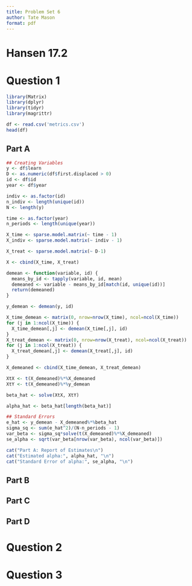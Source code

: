 ```yaml
---
title: Problem Set 6
author: Tate Mason
format: pdf
---
```


# Hansen 17.2

# Question 1

```r
library(Matrix)
library(dplyr)
library(tidyr)
library(magrittr)

df <- read.csv('metrics.csv')
head(df)
```

## Part A

```r
## Creating Variables
y <- df$learn
D <- as.numeric(df$first.displaced > 0)
id <- df$id
year <- df$year

indiv <- as.factor(id)
n_indiv <- length(unique(id))
N <- length(y)

time <- as.factor(year)
n_periods <- length(unique(year))

X_time <- sparse.model.matrix(~ time - 1)
X_indiv <- sparse.model.matrix(~ indiv - 1)

X_treat <- sparse.model.matrix(~ D-1)

X <- cbind(X_time, X_treat)

demean <- function(variable, id) {
  means_by_id <- tapply(variable, id, mean)
  demeaned <- variable - means_by_id[match(id, unique(id))]
  return(demeaned)
}

y_demean <- demean(y, id)

X_time_demean <- matrix(0, nrow=nrow(X_time), ncol=ncol(X_time))
for (j in 1:ncol(X_time)) {
  X_time_demean[,j] <- demean(X_time[,j], id)
}
X_treat_demean <- matrix(0, nrow=nrow(X_treat), ncol=ncol(X_treat))
for (j in 1:ncol(X_treat)) {
  X_treat_demean[,j] <- demean(X_treat[,j], id)
}

X_demeaned <- cbind(X_time_demean, X_treat_demean)

XtX <- t(X_demeaned)%*%X_demeaned
XtY <- t(X_demeaned)%*%y_demean

beta_hat <- solve(XtX, XtY)

alpha_hat <- beta_hat[length(beta_hat)]

## Standard Errors
e_hat <- y_demean - X_demeaned%*%beta_hat
sigma_sq <- sum(e_hat^2)/(N-n_periods - 1)
var_beta <- sigma_sq*solve(t(X_demeaned)%*%X_demeaned)
se_alpha <- sqrt(var_beta[nrow(var_beta), ncol(var_beta)])
```

```r
cat("Part A: Report of Estimates\n")
cat("Estimated alpha:", alpha_hat, "\n")
cat("Standard Error of alpha:", se_alpha, "\n")
```

## Part B

## Part C

## Part D

# Question 2

# Question 3
